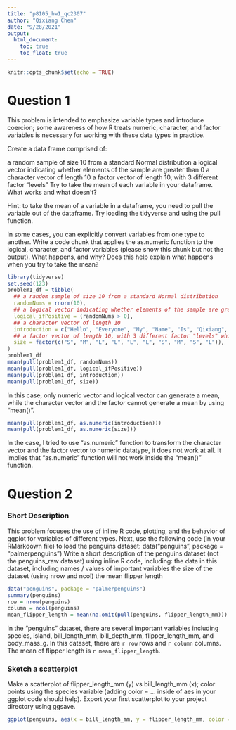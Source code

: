 ```yaml
---
title: "p8105_hw1_qc2307"
author: "Qixiang Chen"
date: "9/28/2021"
output: 
  html_document:
    toc: true
    toc_float: true
---
```


```r
knitr::opts_chunk$set(echo = TRUE)
```
# Question 1

This problem is intended to emphasize variable types and introduce coercion; some awareness of how R treats numeric, character, and factor variables is necessary for working with these data types in practice.

Create a data frame comprised of:

a random sample of size 10 from a standard Normal distribution
a logical vector indicating whether elements of the sample are greater than 0
a character vector of length 10
a factor vector of length 10, with 3 different factor “levels”
Try to take the mean of each variable in your dataframe. What works and what doesn’t?

Hint: to take the mean of a variable in a dataframe, you need to pull the variable out of the dataframe. Try loading the tidyverse and using the pull function.

In some cases, you can explicitly convert variables from one type to another. Write a code chunk that applies the as.numeric function to the logical, character, and factor variables (please show this chunk but not the output). What happens, and why? Does this help explain what happens when you try to take the mean?

```r
library(tidyverse)
set.seed(123)
problem1_df = tibble(
  ## a random sample of size 10 from a standard Normal distribution
  randomNums = rnorm(10),
  ## a logical vector indicating whether elements of the sample are greater than 0
  logical_ifPositive = (randomNums > 0),
  ## a character vector of length 10
  introduction = c("Hello", "Everyone", "My", "Name", "Is", "Qixiang", "Chen", "Call", "Me", "Shawn"),
  ## a factor vector of length 10, with 3 different factor "levels" which are size S, size M, and size L.
  size = factor(c("S", "M", "L", "L", "L", "L", "S", "M", "S", "L")),
)
problem1_df
mean(pull(problem1_df, randomNums))
mean(pull(problem1_df, logical_ifPositive))
mean(pull(problem1_df, introduction))
mean(pull(problem1_df, size))
```
In this case, only numeric vector and logical vector can generate a mean, while the character vector and the factor cannot generate a mean by using "mean()".

```r
mean(pull(problem1_df, as.numeric(introduction)))
mean(pull(problem1_df, as.numeric(size)))
```

In the case, I tried to use "as.numeric" function to transform the character vector and the factor vector to numeric datatype, it does not work at all. It implies that "as.numeric" function will not work inside the "mean()" function.


# Question 2

### Short Description
This problem focuses the use of inline R code, plotting, and the behavior of ggplot for variables of different types.
Next, use the following code (in your RMarkdown file) to load the penguins dataset:
data("penguins", package = "palmerpenguins")
Write a short description of the penguins dataset (not the penguins_raw dataset) using inline R code, including:
the data in this dataset, including names / values of important variables
the size of the dataset (using nrow and ncol)
the mean flipper length

```r
data("penguins", package = "palmerpenguins")
summary(penguins)
row = nrow(penguins)
column = ncol(penguins)
mean_flipper_length = mean(na.omit(pull(penguins, flipper_length_mm)))
```
In the "penguins" dataset, there are several important variables including species, island, bill_length_mm, bill_depth_mm, flipper_length_mm, and body_mass_g. In this dataset, there are `r row` rows and `r column` columns. The mean of flipper length is `r mean_flipper_length`.

### Sketch a scatterplot
Make a scatterplot of flipper_length_mm (y) vs bill_length_mm (x); color points using the species variable (adding color = ... inside of aes in your ggplot code should help).
Export your first scatterplot to your project directory using ggsave.

```r
ggplot(penguins, aes(x = bill_length_mm, y = flipper_length_mm, color = species)) + geom_point()
```


